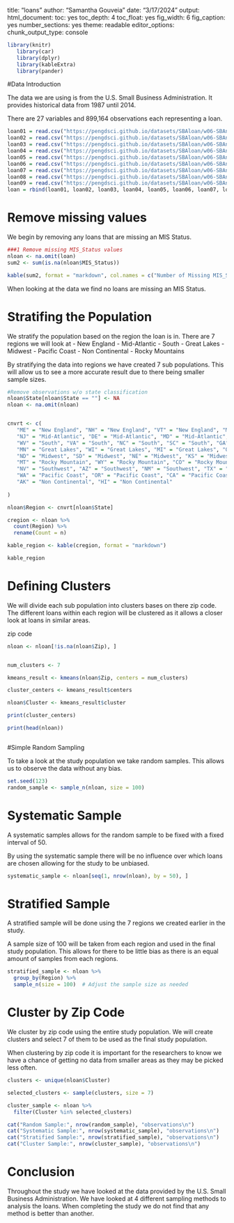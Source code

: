 title: "loans"
author: "Samantha Gouveia"
date: "3/17/2024"
output:
 html_document:
 toc: yes
 toc_depth: 4
 toc_float: yes
 fig_width: 6
 fig_caption: yes
 number_sections: yes
 theme: readable
editor_options:
 chunk_output_type: console
```{r}
library(knitr)
   library(car)
   library(dplyr)
   library(kableExtra)
   library(pander)
```

#Data Introduction 

The data we are using is from the U.S. Small Business Administration. It provides historical data from 1987 until 2014. 

There are 27 variables and 899,164 observations each representing a loan.


```{r}

loan01 = read.csv("https://pengdsci.github.io/datasets/SBAloan/w06-SBAnational01.csv", header = TRUE)[, -1]
loan02 = read.csv("https://pengdsci.github.io/datasets/SBAloan/w06-SBAnational02.csv", header = TRUE)[, -1]
loan03 = read.csv("https://pengdsci.github.io/datasets/SBAloan/w06-SBAnational03.csv", header = TRUE)[, -1]
loan04 = read.csv("https://pengdsci.github.io/datasets/SBAloan/w06-SBAnational04.csv", header = TRUE)[, -1]
loan05 = read.csv("https://pengdsci.github.io/datasets/SBAloan/w06-SBAnational05.csv", header = TRUE)[, -1]
loan06 = read.csv("https://pengdsci.github.io/datasets/SBAloan/w06-SBAnational06.csv", header = TRUE)[, -1]
loan07 = read.csv("https://pengdsci.github.io/datasets/SBAloan/w06-SBAnational07.csv", header = TRUE)[, -1]
loan08 = read.csv("https://pengdsci.github.io/datasets/SBAloan/w06-SBAnational08.csv", header = TRUE)[, -1]
loan09 = read.csv("https://pengdsci.github.io/datasets/SBAloan/w06-SBAnational09.csv", header = TRUE)[, -1]
loan = rbind(loan01, loan02, loan03, loan04, loan05, loan06, loan07, loan08, loan09)
```

# Remove missing values

We begin by removing any loans that are missing an MIS Status.

```{r Remove Missing Values}

###1 Remove missing MIS_Status values 
nloan <- na.omit(loan)
sum2 <- sum(is.na(nloan$MIS_Status))

kable(sum2, format = "markdown", col.names = c("Number of Missing MIS_Status Values"))
```

When looking at the data we find no loans are missing an MIS Status.

# Stratifing the Population

We stratify the population based on the region the loan is in. There are 7 regions we will look at
- New England 
- Mid-Atlantic
- South
- Great Lakes
- Midwest
- Pacific Coast
- Non Continental
- Rocky Mountains

By stratifying the data into regions we have created 7 sub populations. This will allow us to see a more accurate result due to there being smaller sample sizes.

```{r}

#Remove observations w/o state classification
nloan$State[nloan$State == ""] <- NA
nloan <- na.omit(nloan)


cnvrt <- c(
   "ME" = "New England", "NH" = "New England", "VT" = "New England", "MA" = "New England", "RI" = "New England", "CT" = "New England",
   "NJ" = "Mid-Atlantic", "DE" = "Mid-Atlantic", "MD" = "Mid-Atlantic", "DC" = "Mid-Atlantic",  
   "WV" = "South", "VA" = "South", "NC" = "South", "SC" = "South", "GA" = "South", "FL" = "South", "KY" = "South", "TN" = "South", "AL" = "South", "MS" = "South", "AR" = "South", "LA" = "South",
   "MN" = "Great Lakes", "WI" = "Great Lakes", "MI" = "Great Lakes", "OH" = "Great Lakes ", "IN" = "Great Lakes", "IL" = "Great Lakes", "IA" = "Great Lakes","NY" = "Great Lakes",  "PA" = "Great Lakes", "MO" = "Midwest",
   "ND" = "Midwest", "SD" = "Midwest", "NE" = "Midwest", "KS" = "Midwest ", "OK" = "Midwest",
   "MT" = "Rocky Mountain", "WY" = "Rocky Mountain", "CO" = "Rocky Mountain", "UT" = "Rocky Mountain", "ID" = "Rocky Mountain",
   "NV" = "Southwest", "AZ" = "Southwest", "NM" = "Southwest", "TX" = "Southwest",
   "WA" = "Pacific Coast", "OR" = "Pacific Coast", "CA" = "Pacific Coast",
   "AK" = "Non Continental", "HI" = "Non Continental"
  
)

nloan$Region <- cnvrt[nloan$State]

cregion <- nloan %>%
  count(Region) %>%
  rename(Count = n)

kable_region <- kable(cregion, format = "markdown")

kable_region
```

# Defining Clusters

We will divide each sub population into clusters bases on there zip code. The different loans within each region will be clustered as it allows a closer look at loans in similar areas.

zip code
```{r}
nloan <- nloan[!is.na(nloan$Zip), ]


num_clusters <- 7

kmeans_result <- kmeans(nloan$Zip, centers = num_clusters)

cluster_centers <- kmeans_result$centers

nloan$Cluster <- kmeans_result$cluster

print(cluster_centers)

print(head(nloan))



```

#Simple Random Sampling 

To take a look at the study population we take random samples. This allows us to observe the data without any bias. 

```{r}

set.seed(123)  
random_sample <- sample_n(nloan, size = 100)  
```

# Systematic Sample

A systematic samples allows for the random sample to be fixed with a fixed interval of 50. 

By using the systematic sample there will be no influence over which loans are chosen allowing for the study to be unbiased.
```{r}

systematic_sample <- nloan[seq(1, nrow(nloan), by = 50), ]
```

# Stratified Sample

A stratified sample will be done using the 7 regions we created earlier in the study.

A sample size of 100 will be taken from each region and used in the final study population. This allows for there to be little bias as there is an equal amount of samples from each regions.
```{r}

stratified_sample <- nloan %>%
  group_by(Region) %>%
  sample_n(size = 100)  # Adjust the sample size as needed
```

# Cluster by Zip Code

We cluster by zip code using the entire study population. We will create clusters and select 7 of them to be used as the final study population.

When clustering by zip code it is important for the researchers to know we have a chance of getting no data from smaller areas as they may be picked less often.

```{r}

clusters <- unique(nloan$Cluster)

selected_clusters <- sample(clusters, size = 7)

cluster_sample <- nloan %>%
  filter(Cluster %in% selected_clusters)

cat("Random Sample:", nrow(random_sample), "observations\n")
cat("Systematic Sample:", nrow(systematic_sample), "observations\n")
cat("Stratified Sample:", nrow(stratified_sample), "observations\n")
cat("Cluster Sample:", nrow(cluster_sample), "observations\n")
```

# Conclusion

Throughout the study we have looked at the data provided by the U.S. Small Business Administration. We have looked at 4 different sampling methods to analysis the loans. When completing the study we do not find that any method is better than another.
